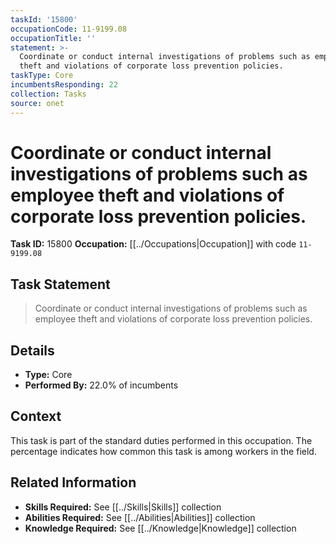 ```yaml
---
taskId: '15800'
occupationCode: 11-9199.08
occupationTitle: ''
statement: >-
  Coordinate or conduct internal investigations of problems such as employee
  theft and violations of corporate loss prevention policies.
taskType: Core
incumbentsResponding: 22
collection: Tasks
source: onet
---
```

# Coordinate or conduct internal investigations of problems such as employee theft and violations of corporate loss prevention policies.

**Task ID:** 15800
**Occupation:** [[../Occupations|Occupation]] with code `11-9199.08`

## Task Statement

> Coordinate or conduct internal investigations of problems such as employee theft and violations of corporate loss prevention policies.

## Details

- **Type:** Core
- **Performed By:** 22.0% of incumbents

## Context

This task is part of the standard duties performed in this occupation. The percentage indicates how common this task is among workers in the field.

## Related Information

- **Skills Required:** See [[../Skills|Skills]] collection
- **Abilities Required:** See [[../Abilities|Abilities]] collection
- **Knowledge Required:** See [[../Knowledge|Knowledge]] collection

